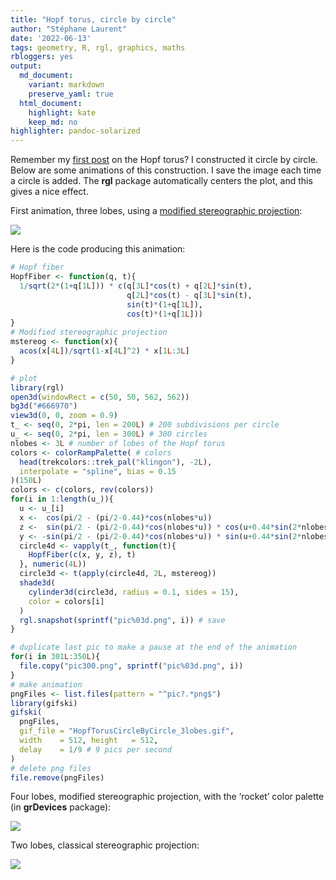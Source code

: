 ```yaml
---
title: "Hopf torus, circle by circle"
author: "Stéphane Laurent"
date: '2022-06-13'
tags: geometry, R, rgl, graphics, maths
rbloggers: yes
output:
  md_document:
    variant: markdown
    preserve_yaml: true
  html_document:
    highlight: kate
    keep_md: no
highlighter: pandoc-solarized
---
```


Remember my 
[first post](https://laustep.github.io/stlahblog/posts/HopfTorus_3over3.html)
on the Hopf torus? I constructed it circle by circle.
Below are some animations of this construction. I save the image each time a 
circle is added. The **rgl** package automatically centers the plot, and this 
gives a nice effect.

First animation, three lobes, using a 
[modified stereographic projection](https://laustep.github.io/stlahblog/posts/ModifiedStereographicProjection.html):

![](./figures/HopfTorusCircleByCircle_3lobes.gif)

Here is the code producing this animation:

```r
# Hopf fiber
HopfFiber <- function(q, t){ 
  1/sqrt(2*(1+q[1L])) * c(q[3L]*cos(t) + q[2L]*sin(t),
                          q[2L]*cos(t) - q[3L]*sin(t),
                          sin(t)*(1+q[1L]),
                          cos(t)*(1+q[1L])) 
}
# Modified stereographic projection
mstereog <- function(x){
  acos(x[4L])/sqrt(1-x[4L]^2) * x[1L:3L]
}

# plot
library(rgl)
open3d(windowRect = c(50, 50, 562, 562))
bg3d("#666970")
view3d(0, 0, zoom = 0.9)
t_ <- seq(0, 2*pi, len = 200L) # 200 subdivisions per circle
u_ <- seq(0, 2*pi, len = 300L) # 300 circles
nlobes <- 3L # number of lobes of the Hopf torus
colors <- colorRampPalette( # colors
  head(trekcolors::trek_pal("klingon"), -2L),
  interpolate = "spline", bias = 0.15
)(150L)
colors <- c(colors, rev(colors))
for(i in 1:length(u_)){
  u <- u_[i]
  x <-  cos(pi/2 - (pi/2-0.44)*cos(nlobes*u))
  z <-  sin(pi/2 - (pi/2-0.44)*cos(nlobes*u)) * cos(u+0.44*sin(2*nlobes*u))
  y <- -sin(pi/2 - (pi/2-0.44)*cos(nlobes*u)) * sin(u+0.44*sin(2*nlobes*u))
  circle4d <- vapply(t_, function(t){
    HopfFiber(c(x, y, z), t)  
  }, numeric(4L))
  circle3d <- t(apply(circle4d, 2L, mstereog))
  shade3d(
    cylinder3d(circle3d, radius = 0.1, sides = 15), 
    color = colors[i]
  )
  rgl.snapshot(sprintf("pic%03d.png", i)) # save
}

# duplicate last pic to make a pause at the end of the animation
for(i in 301L:350L){
  file.copy("pic300.png", sprintf("pic%03d.png", i))
}
# make animation
pngFiles <- list.files(pattern = "^pic?.*png$")
library(gifski)
gifski(
  pngFiles,
  gif_file = "HopfTorusCircleByCircle_3lobes.gif",
  width    = 512, height   = 512,
  delay    = 1/9 # 9 pics per second
)
# delete png files
file.remove(pngFiles)
```

Four lobes, modified stereographic projection, with the 'rocket' color 
palette (in **grDevices** package):

![](./figures/HopfTorusCircleByCircle_4lobes.gif)

Two lobes, classical stereographic projection:

![](./figures/HopfTorusCircleByCircle_2lobes.gif)
